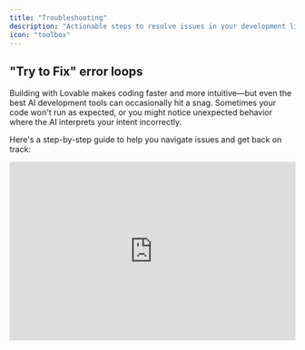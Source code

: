 ```yaml
---
title: "Troubleshooting"
description: "Actionable steps to resolve issues in your development lifecycle."
icon: "toolbox"
---
```


## "Try to Fix" error loops

Building with Lovable makes coding faster and more intuitive—but even the best AI development tools can occasionally hit a snag. Sometimes your code won't run as expected, or you might notice unexpected behavior where the AI interprets your intent incorrectly.

Here's a step-by-step guide to help you navigate issues and get back on track:

<iframe width="100%" height="315" src="https://www.youtube.com/embed/0W8bsbHh2p8?si=p4kWhkdu0PEbgGXm" title="YouTube video player" frameborder="0" allow="accelerometer; autoplay; clipboard-write; encrypted-media; gyroscope; picture-in-picture; web-share" referrerpolicy="strict-origin-when-cross-origin" allowfullscreen />

<Steps>
  <Step title="Use the Try to Fix Button First">
    Click the **Try to Fix** button when an error shows up. Lovable will scan your logs, detect the issue, and attempt a quick fix. It's your fastest first move. If that doesn't work, it's time to dig deeper.
  </Step>
  <Step title="Diagnose Unexpected Behavior">
    Your code may run without errors but not behave as intended. That's **unexpected behavior**—harder to spot and harder to fix. Try this:

    - **Review your original prompt** to confirm your instructions.
    - **Break it down**: Check individual components and logic.
    - **Add visuals**: Use screenshots to clarify what went wrong.
  </Step>
  <Step title="Write More Effective Prompts">
    Clear, structured prompts lead to better results. Use this format:

    1. **Project Overview** – What are you building?
    2. **Page Structure** – List key pages/components.
    3. **Navigation Logic** – Describe user flow.
    4. **Visual Aids** – Upload wireframes or screenshots.
    5. **Implementation Steps** – Lay out the build order.
  </Step>
  <Step title="Build in Logical Order">
    Structure matters. Follow this recommended flow:

    1. Create layout and pages.
    2. Connect Supabase or your backend.
    3. Set up authentication and user roles.
    4. Plan and organize feature logic.
    5. Prompt Lovable to implement features.
  </Step>
  <Step title="Use Chat Mode for Clarity">
    When unsure, switch to **Chat Mode**:

    - Ask Lovable to **analyze your project state**.
    - Request a **recap of attempted solutions**.
    - Prompt for **new directions** to solve persistent problems.
  </Step>
  <Step title="If You're Still Stuck: Advanced Tactics">
    Still no luck? Try this:

    - **Be exact** – Describe the bug and your expectations clearly.
    - **Use images** – Screenshots or videos help illustrate problems.
    - **Ask directly** – "What else can we try?"
    - **Rollback** – Restore to a working version and rebuild incrementally.
  </Step>
</Steps>

## What's Going Wrong? Common Troubleshooting Areas

Troubleshooting generally falls into these categories:

1. **UI or Layout Glitches**
2. **API or Backend Issues**
3. **Prompt Misinterpretations**
4. **AI Unresponsiveness or Misbehavior**
5. **Platform or Integration Errors**

Use the accordions below to identify specific issues and actions:

### General issues

<AccordionGroup>
  <Accordion title="Need a fast diagnosis?">
    Jump into Chat-Only Mode and type: "Something's off. Can you walk me through what's happening and what you've tried?"
  </Accordion>
  <Accordion title="UI or Layout Problems">
    - Check component hierarchy and styles.
    - Use screenshots to explain visual bugs.
    - Prompt Lovable with: "Why is this element misaligned? Fix it."
  </Accordion>
  <Accordion title="When completely stuck">
    - Prompt: "Take a step back. Analyze the error and suggest a different approach."
    - Break the task into smaller parts.
    - Use the revert button if errors persist.
  </Accordion>
  <Accordion title="Code sandbox error">
    This should not happen. Please report it to the support team.
  </Accordion>
  <Accordion title="Not found preview or spinning up sandbox">
    Try a hard refresh. If unresolved, contact support.
  </Accordion>
</AccordionGroup>

### AI Reliability

<AccordionGroup>
  <Accordion title="Avoiding AI mistakes in prompt engineering">
    - Keep prompts clear and structured.
    - Use reverse meta prompting.
    - Test in Chat-Only Mode before applying big changes.
  </Accordion>
  <Accordion title="AI not responding">
    This shouldn't happen. Please report it to the support team.
  </Accordion>
  <Accordion title="Persistent Fix error loops">
    Adjust your prompt to help the AI understand your goal or ask for step-by-step debugging help.
  </Accordion>
  <Accordion title="Refactor broke everything">
    Make small, incremental changes. If the issue persists, roll back to a stable version or debug in chat.
  </Accordion>
  <Accordion title="Error loops, hallucinations, or broken logic">
    Revert to a stable version and provide more context in your next prompt. Use visual editor or attach a knowledge file.
  </Accordion>
  <Accordion title="AI not doing changes">
    The AI might be editing the wrong files or misinterpreting. Be very specific or edit manually.
  </Accordion>
  <Accordion title="Chat mode not responding or incomplete">
    This was fixed by engineering. Please report if it happens again.
  </Accordion>
  <Accordion title="Unexpected Crashes, Errors, or Loops">
    - Don't retry the same prompt. Simplify or rephrase.
    - Ask: "What fixes have we already tried?"
    - Rebuild from a previous working state.
  </Accordion>
</AccordionGroup>

### Core functionalities

<AccordionGroup>
  <Accordion title="Preview is white">
    - Likely a runtime error. Check browser console logs.
    - Use chat to troubleshoot.
    - Try a hard refresh or revert.
  </Accordion>
  <Accordion title="Rollback fails">
    Report to the support team if you can't revert your project.
  </Accordion>
  <Accordion title="Unpublish or deactivate projects">
    This action isn't currently supported.
  </Accordion>
  <Accordion title="Kicked out of project">
    This issue has been resolved. Report it if it recurs.
  </Accordion>
  <Accordion title="Remix doesn't work (no Supabase connection)">
    Shouldn't happen. Contact support.
  </Accordion>
  <Accordion title="Loading profile error">
    Shouldn't happen. Report to the support team.
  </Accordion>
  <Accordion title="Email unsubscribe not working">
    This is a serious issue likely related to our email provider. Contact support immediately.
  </Accordion>
  <Accordion title="Unexpected logout or access loss">
    Reach out to support directly.
  </Accordion>
  <Accordion title="Challenges with larger projects">
    - Break up large changes into smaller steps.
    - Restart your browser if it slows down.
    - If it persists, report your use case to support.
  </Accordion>
</AccordionGroup>

### Supabase issues

<AccordionGroup>
  <Accordion title="Error with Edge Functions">
    - **l Scope:** Use the principle of least privilege for all credentials

    When using Lovable with Supabase, always store sensitive API keys as Supabase Edge Function secrets rather than environment variables or in source code.
  </Accordion>
  <Accordion title="Setting Environment Variables">
    Double-check syntax and variable names. See the [Supabase docs](https://supabase.com/docs).
  </Accordion>
  <Accordion title="Supabase connection is lost">
    Disconnect and reconnect. Might be caused by an integration update.
  </Accordion>
  <Accordion title="Remix does not work with Supabase">
    Remixing is blocked for Supabase-connected projects for security reasons.
  </Accordion>
  <Accordion title="Project not found">
    Please report to support.
  </Accordion>
  <Accordion title="HTTP Fetch failures">
    Usually means a backend server isn't responding. Use chat mode to debug.
  </Accordion>
  <Accordion title="Connecting Supabase">
    To connect your Lovable project to Supabase:

    1. Click the Supabase menu in the top right of the editor
    2. Select "Connect to Supabase"
    3. Follow the prompts to connect to your Supabase project
    4. Once connected, Lovable can see your tables, RLS policies, and functions
  </Accordion>
</AccordionGroup>

### GitHub issues

<AccordionGroup>
  <Accordion title="Can't push to GitHub">
    You may have deleted your repo. [Restore it here](https://docs.github.com/en/repositories/creating-and-managing-repositories/restoring-a-deleted-repository).
  </Accordion>
  <Accordion title="Branches are broken">
    Branch switching is experimental. Use at your own risk.

    Once connected to GitHub, you can work with different branches:

    #### **Branch Switching Steps**

    ```
    # To switch from main to dev:
    1. In Dev Mode, open the Git panel
    2. Select the branch dropdown
    3. Choose "dev" or click "Create new branch" if it doesn't exist
    4. Your workspace will update to reflect the selected branch
    ```

    <Note>
      Switching branches will change all files in your workspace to match that branch.
    </Note>
    #### **Branch Management:**

    - **Create a new branch:** Click "Create new branch" in the Git panel
    - **Delete a branch:** Use the GitHub interface (not available directly in Lovable)
    - **Default branch:** Set in GitHub repository settings

    If you can't switch branches:

    - Commit or stash any uncommitted changes
    - Check if you have untracked files that would be overwritten
    - Try refreshing the Lovable editor
  </Accordion>
  <Accordion title="Repository sync issues">
    - Check your [GitHub permissions](https://docs.lovable.dev/integrations/git-integration).
    - Use rollback to undo unwanted changes.
  </Accordion>
  <Accordion title="Deleted repository, now nothing works">
    [Restore your GitHub repo](https://docs.github.com/en/repositories/creating-and-managing-repositories/restoring-a-deleted-repository).
  </Accordion>
  <Accordion title="Connecting GitHub">
    To connect your Lovable project to GitHub:

    1. Click the GitHub button in the top right of the editor
    2. Authorize Lovable to access your GitHub account
    3. Choose whether to create a new repository or use an existing one
    4. Follow the prompts to complete the connection

    #### **Repository Access Levels:**

    When connecting Lovable to GitHub, you can choose different access levels:

    - **All repositories:** Access to all your GitHub repositories
    - **Only select repositories:** Choose specific repositories to connect

    <Info>
      Lovable uses GitHub's OAuth flow for secure authentication. You can revoke access anytime from your GitHub account settings.
    </Info>
  </Accordion>
  <Accordion title="Authentication Issues">
    If you're having trouble with GitHub authentication:

    - Reconnect your GitHub account in Lovable
    - Check if your GitHub access token has expired
    - Verify you have the necessary permissions for the repository
    - Ensure two-factor authentication isn't blocking access
  </Accordion>
  <Accordion title="Failed Pushes">
    If your push is rejected:

    1. Pull the latest changes from the remote repository
    2. Resolve any conflicts
    3. Try pushing again
    4. If still failing, check if the branch is protected
  </Accordion>
  <Accordion title="Branches are broken">
    This is an experimental feature. Expect occasional instability.
  </Accordion>
  <Accordion title="Deleted your repository">
    [Restore your GitHub repository](https://docs.github.com/en/repositories/creating-and-managing-repositories/restoring-a-deleted-repository).
  </Accordion>
</AccordionGroup>

### Need more help?

Still stuck? Try this:

1. Use [Chat Mode](https://lovable.dev/chat) for step-by-step help.
2. Submit a bug through our [Feedback Portal](https://feedback.lovable.dev/).
3. If you're a paid customer, contact [Support](https://lovable.dev/support).

## Comprehensive Debugging Manual

[This document](https://docs.google.com/document/d/1dfIy5rtkPN9Zi4smX1VAbfbhAiEyBvVw8p7B8kJiEVs/edit?tab=t.0) or [this website](https://kb-lovable.netlify.app/?tab=errors#errors) were written by a Lovable power user in our Discord community. 
